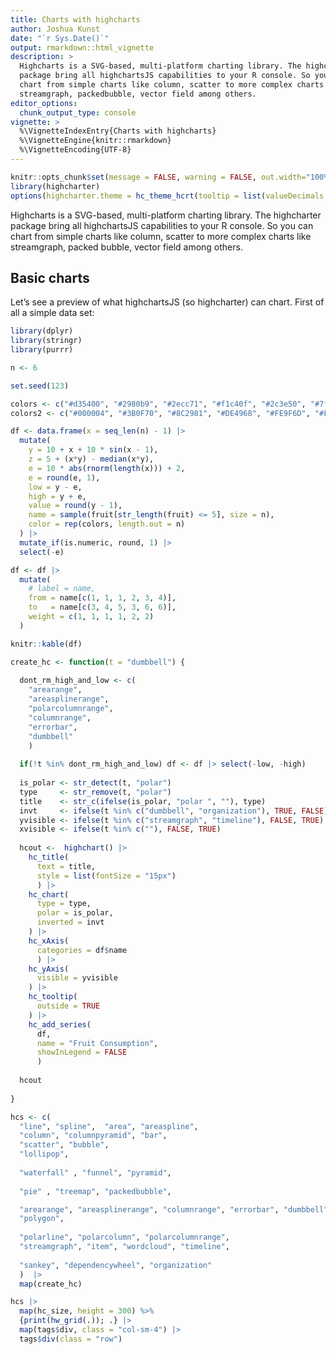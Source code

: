 ```yaml
---
title: Charts with highcharts
author: Joshua Kunst
date: "`r Sys.Date()`"
output: rmarkdown::html_vignette
description: >
  Highcharts is a SVG-based, multi-platform charting library. The highcharter 
  package bring all highchartsJS capabilities to your R console. So you can
  chart from simple charts like column, scatter to more complex charts like
  streamgraph, packedbubble, vector field among others.
editor_options: 
  chunk_output_type: console
vignette: >
  %\VignetteIndexEntry{Charts with highcharts}
  %\VignetteEngine{knitr::rmarkdown}
  %\VignetteEncoding{UTF-8}
---
```


<script>
$(document).ready(function(){ 
  el = $(".page-header > h1")
  icon = "area-chart"
  text = el.text()
  text_new = "<span class=\"fa fa-" + icon  + "\"></span> " + text
  el.html(text_new) 
}) ;
</script>

```r
knitr::opts_chunk$set(message = FALSE, warning = FALSE, out.width="100%", eval = FALSE)
library(highcharter)
options(highcharter.theme = hc_theme_hcrt(tooltip = list(valueDecimals = 2)))
```

Highcharts is a SVG-based, multi-platform charting library. The highcharter 
package bring all highchartsJS capabilities to your R console. So you can
chart from simple charts like column, scatter to more complex charts like
streamgraph, packed bubble, vector field among others.

## Basic charts

Let's see a preview of what highchartsJS (so highcharter) can chart. First of
all a simple data set:

```r
library(dplyr)
library(stringr)
library(purrr)

n <- 6

set.seed(123)

colors <- c("#d35400", "#2980b9", "#2ecc71", "#f1c40f", "#2c3e50", "#7f8c8d")
colors2 <- c("#000004", "#3B0F70", "#8C2981", "#DE4968", "#FE9F6D", "#FCFDBF")

df <- data.frame(x = seq_len(n) - 1) |> 
  mutate(
    y = 10 + x + 10 * sin(x - 1),
    z = 5 + (x*y) - median(x*y),
    e = 10 * abs(rnorm(length(x))) + 2,
    e = round(e, 1),
    low = y - e,
    high = y + e,
    value = round(y - 1),
    name = sample(fruit[str_length(fruit) <= 5], size = n),
    color = rep(colors, length.out = n)
  ) |> 
  mutate_if(is.numeric, round, 1) |> 
  select(-e)

df <- df |> 
  mutate(
    # label = name,
    from = name[c(1, 1, 1, 2, 3, 4)],
    to   = name[c(3, 4, 5, 3, 6, 6)],
    weight = c(1, 1, 1, 1, 2, 2)
  )
```

```r
knitr::kable(df)
```


```r
create_hc <- function(t = "dumbbell") {
  
  dont_rm_high_and_low <- c(
    "arearange",
    "areasplinerange",
    "polarcolumnrange",
    "columnrange",
    "errorbar",
    "dumbbell"
    )
  
  if(!t %in% dont_rm_high_and_low) df <- df |> select(-low, -high)
  
  is_polar <- str_detect(t, "polar")
  type     <- str_remove(t, "polar")
  title    <- str_c(ifelse(is_polar, "polar ", ""), type)
  invt     <- ifelse(t %in% c("dumbbell", "organization"), TRUE, FALSE)  
  yvisible <- ifelse(t %in% c("streamgraph", "timeline"), FALSE, TRUE)
  xvisible <- ifelse(t %in% c(""), FALSE, TRUE)
  
  hcout <-  highchart() |>
    hc_title(
      text = title,
      style = list(fontSize = "15px")
      ) |> 
    hc_chart(
      type = type,
      polar = is_polar,
      inverted = invt
    ) |> 
    hc_xAxis(
      categories = df$name
      ) |> 
    hc_yAxis(
      visible = yvisible
    ) |> 
    hc_tooltip(
      outside = TRUE
    ) |> 
    hc_add_series(
      df,
      name = "Fruit Consumption",
      showInLegend = FALSE
      )
  
  hcout
  
}

hcs <- c(
  "line", "spline",  "area", "areaspline",
  "column", "columnpyramid", "bar", 
  "scatter", "bubble",
  "lollipop", 
  
  "waterfall" , "funnel", "pyramid",
  
  "pie" , "treemap", "packedbubble",

  "arearange", "areasplinerange", "columnrange", "errorbar", "dumbbell",
  "polygon", 
  
  "polarline", "polarcolumn", "polarcolumnrange",
  "streamgraph", "item", "wordcloud", "timeline",
  
  "sankey", "dependencywheel", "organization"
  )  |> 
  map(create_hc) 

hcs |> 
  map(hc_size, height = 300) %>% 
  {print(hw_grid(.)); .} |> 
  map(tags$div, class = "col-sm-4") |> 
  tags$div(class = "row")
```


<!-- ## xrange  -->

<!-- ```{r code = readLines(here::here("dev/examples-charts/xrange.R"))} -->
<!-- ``` -->

<!-- ## vector  -->

<!-- ```{r code = readLines(here::here("dev/examples-charts/vector.R"))} -->
<!-- ``` -->

<!-- ## tilemap  -->

<!-- ```{r code = readLines(here::here("dev/examples-charts/tilemap.R"))} -->
<!-- ``` -->

<!-- ## packedbubble -->

<!-- ```{r code = readLines(here::here("dev/examples-charts/packedbubble.R"))} -->
<!-- ``` -->

<!-- ## venn & euler -->

<!-- ```{r code = readLines(here::here("dev/examples-charts/venn.R"))} -->
<!-- ``` -->

<!-- ## solidgauge -->

<!-- ```{r code = readLines(here::here("dev/examples-charts/solidgauge.R"))} -->
<!-- ``` -->


<!-- ## bullet -->

<!-- ```{r code = readLines(here::here("dev/examples-charts/bullet.R"))} -->
<!-- ``` -->


